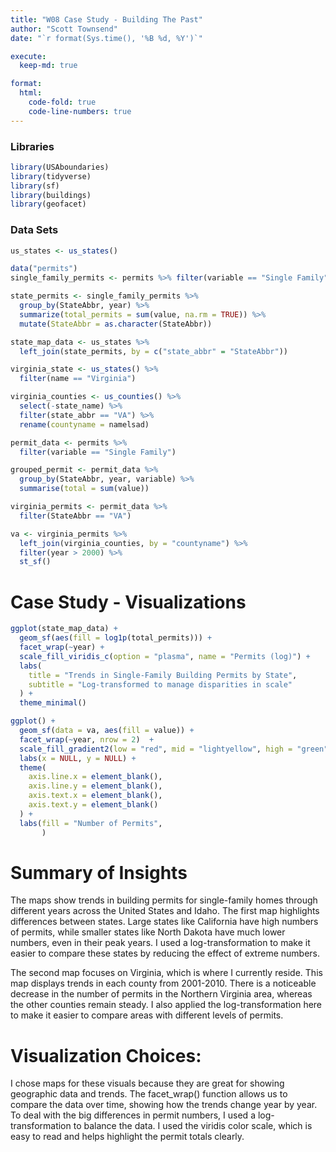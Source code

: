 ```yaml
---
title: "W08 Case Study - Building The Past"
author: "Scott Townsend"
date: "`r format(Sys.time(), '%B %d, %Y')`"

execute:
  keep-md: true

format:
  html:
    code-fold: true
    code-line-numbers: true
---
```


### Libraries

```r
library(USAboundaries)
library(tidyverse)
library(sf)
library(buildings)
library(geofacet)
```

### Data Sets

```r
us_states <- us_states()

data("permits")
single_family_permits <- permits %>% filter(variable == "Single Family")

state_permits <- single_family_permits %>%
  group_by(StateAbbr, year) %>%
  summarize(total_permits = sum(value, na.rm = TRUE)) %>%
  mutate(StateAbbr = as.character(StateAbbr))

state_map_data <- us_states %>%
  left_join(state_permits, by = c("state_abbr" = "StateAbbr"))

virginia_state <- us_states() %>% 
  filter(name == "Virginia")

virginia_counties <- us_counties() %>%
  select(-state_name) %>%
  filter(state_abbr == "VA") %>%
  rename(countyname = namelsad)

permit_data <- permits %>%
  filter(variable == "Single Family")

grouped_permit <- permit_data %>%
  group_by(StateAbbr, year, variable) %>%
  summarise(total = sum(value))

virginia_permits <- permit_data %>%
  filter(StateAbbr == "VA")

va <- virginia_permits %>%
  left_join(virginia_counties, by = "countyname") %>% 
  filter(year > 2000) %>%
  st_sf()
```

# Case Study - Visualizations

```r
ggplot(state_map_data) + 
  geom_sf(aes(fill = log1p(total_permits))) + 
  facet_wrap(~year) + 
  scale_fill_viridis_c(option = "plasma", name = "Permits (log)") + 
  labs(
    title = "Trends in Single-Family Building Permits by State",
    subtitle = "Log-transformed to manage disparities in scale"
  ) + 
  theme_minimal()
```


```r
ggplot() +
  geom_sf(data = va, aes(fill = value)) +
  facet_wrap(~year, nrow = 2)  +
  scale_fill_gradient2(low = "red", mid = "lightyellow", high = "green", midpoint = 200) +
  labs(x = NULL, y = NULL) +
  theme(
    axis.line.x = element_blank(),
    axis.line.y = element_blank(),
    axis.text.x = element_blank(),
    axis.text.y = element_blank()
  ) + 
  labs(fill = "Number of Permits",
       )
```

# Summary of Insights

The maps show trends in building permits for single-family homes through different years across the United States and Idaho. The first map highlights differences between states. Large states like California have high numbers of permits, while smaller states like North Dakota have much lower numbers, even in their peak years. I used a log-transformation to make it easier to compare these states by reducing the effect of extreme numbers.

The second map focuses on Virginia, which is where I currently reside. This map displays trends in each county from 2001-2010. There is a noticeable decrease in the number of permits in the Northern Virginia area, whereas the other counties remain steady. I also applied the log-transformation here to make it easier to compare areas with different levels of permits.

# Visualization Choices:
I chose maps for these visuals because they are great for showing geographic data and trends. The facet_wrap() function allows us to compare the data over time, showing how the trends change year by year. To deal with the big differences in permit numbers, I used a log-transformation to balance the data. I used the viridis color scale, which is easy to read and helps highlight the permit totals clearly.